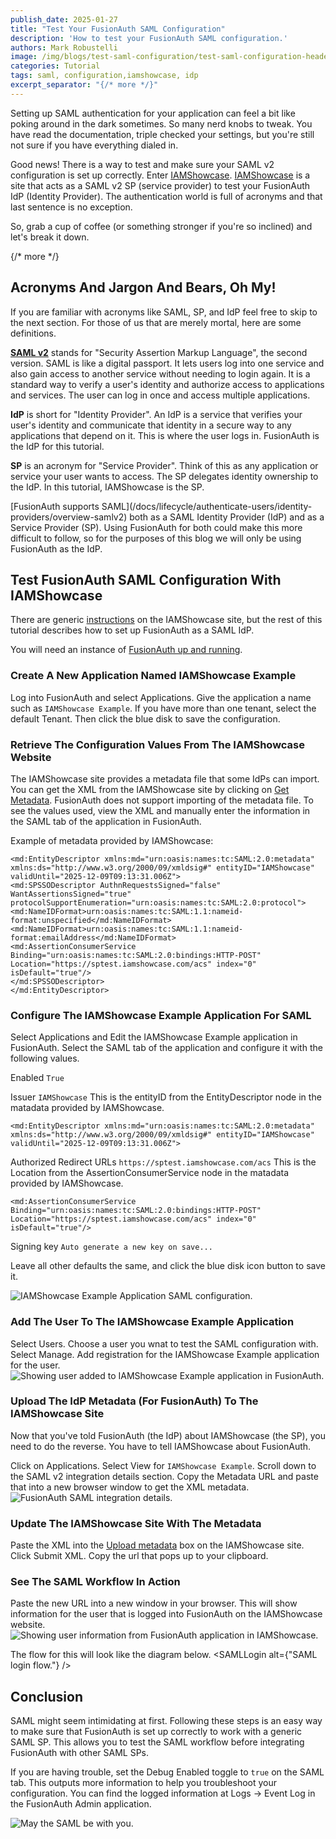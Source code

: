 ```yaml
---
publish_date: 2025-01-27
title: "Test Your FusionAuth SAML Configuration"
description: 'How to test your FusionAuth SAML configuration.'
authors: Mark Robustelli
image: /img/blogs/test-saml-configuration/test-saml-configuration-header.png
categories: Tutorial
tags: saml, configuration,iamshowcase, idp
excerpt_separator: "{/* more */}"
---
```



Setting up SAML authentication for your application can feel a bit like poking around in the dark sometimes. So many nerd knobs to tweak. You have read the documentation, triple checked your settings, but you're still not sure if you have everything dialed in.

Good news! There is a way to test and make sure your SAML v2 configuration is set up correctly. Enter [IAMShowcase](https://sptest.iamshowcase.com/). [IAMShowcase](https://sptest.iamshowcase.com/) is a site that acts as a SAML v2 SP (service provider) to test your FusionAuth IdP (Identity Provider). The authentication world is full of acronyms and that last sentence is no exception. 

So, grab a cup of coffee (or something stronger if you're so inclined) and let's break it down.

{/* more */}
## Acronyms And Jargon And Bears, Oh My!
If you are familiar with acronyms like SAML, SP, and IdP feel free to skip to the next section. For those of us that are merely mortal, here are some definitions.

**[SAML v2](/docs/lifecycle/authenticate-users/saml)** stands for "Security Assertion Markup Language", the second version. SAML is like a digital passport. It lets users log into one service and also gain access to another service without needing to login again. It is a standard way to verify a user's identity and authorize access to applications and services. The user can log in once and access multiple applications.

**IdP** is short for "Identity Provider". An IdP is a service that verifies your user's identity and communicate that identity in a secure way to any applications that depend on it. This is where the user logs in. FusionAuth is the IdP for this tutorial. 

**SP** is an acronym for "Service Provider". Think of this as any application or service your user wants to access. The SP delegates identity ownership to the IdP. In this tutorial, IAMShowcase is the SP.

<Aside type="note">
[FusionAuth supports SAML](/docs/lifecycle/authenticate-users/identity-providers/overview-samlv2) both as a SAML Identity Provider (IdP) and as a Service Provider (SP). Using FusionAuth for both could make this more difficult to follow, so for the purposes of this blog we will only be using FusionAuth as the IdP.
</Aside>

## Test FusionAuth SAML Configuration With IAMShowcase
There are generic [instructions](https://sptest.iamshowcase.com/instructions#start) on the IAMShowcase site, but the rest of this tutorial describes how to set up FusionAuth as a SAML IdP.

You will need an instance of [FusionAuth up and running](/docs/quickstarts/5-minute-docker).

### Create A New Application Named IAMShowcase Example

Log into FusionAuth and select <Breadcrumb>Applications</Breadcrumb>. Give the application a <InlineField>name</InlineField> such as `IAMShowcase Example`. If you have more than one tenant, select the default <InlineField>Tenant</InlineField>. Then click the blue disk to save the configuration.

### Retrieve The Configuration Values From The IAMShowcase Website

The IAMShowcase site provides a metadata file that some IdPs can import. You can get the XML from the IAMShowcase site by clicking on [Get Metadata](https://sptest.iamshowcase.com/instructions#start). FusionAuth does not support importing of the metadata file. To see the values used, view the XML and manually enter the information in the SAML tab of the application in FusionAuth.

Example of metadata provided by IAMShowcase:
```
<md:EntityDescriptor xmlns:md="urn:oasis:names:tc:SAML:2.0:metadata" xmlns:ds="http://www.w3.org/2000/09/xmldsig#" entityID="IAMShowcase" validUntil="2025-12-09T09:13:31.006Z">
<md:SPSSODescriptor AuthnRequestsSigned="false" WantAssertionsSigned="true" protocolSupportEnumeration="urn:oasis:names:tc:SAML:2.0:protocol">
<md:NameIDFormat>urn:oasis:names:tc:SAML:1.1:nameid-format:unspecified</md:NameIDFormat>
<md:NameIDFormat>urn:oasis:names:tc:SAML:1.1:nameid-format:emailAddress</md:NameIDFormat>
<md:AssertionConsumerService Binding="urn:oasis:names:tc:SAML:2.0:bindings:HTTP-POST" Location="https://sptest.iamshowcase.com/acs" index="0" isDefault="true"/>
</md:SPSSODescriptor>
</md:EntityDescriptor>
```

### Configure The IAMShowcase Example Application For SAML

Select <Breadcrumb>Applications</Breadcrumb> and <InlineUIElement>Edit</InlineUIElement> the IAMShowcase Example application in FusionAuth. Select the <Breadcrumb>SAML</Breadcrumb> tab of the application and configure it with the following values.

<InlineField>Enabled</InlineField> `True`

<InlineField>Issuer</InlineField> `IAMShowcase`
This is the entityID from the EntityDescriptor node in the matadata provided by IAMShowcase.
```
<md:EntityDescriptor xmlns:md="urn:oasis:names:tc:SAML:2.0:metadata" xmlns:ds="http://www.w3.org/2000/09/xmldsig#" entityID="IAMShowcase" validUntil="2025-12-09T09:13:31.006Z">
```

<InlineField>Authorized Redirect URLs</InlineField> `https://sptest.iamshowcase.com/acs`
This is the Location from the AssertionConsumerService node in the matadata provided by IAMShowcase.
```
<md:AssertionConsumerService Binding="urn:oasis:names:tc:SAML:2.0:bindings:HTTP-POST" Location="https://sptest.iamshowcase.com/acs" index="0" isDefault="true"/>
```
<InlineField>Signing key</InlineField> `Auto generate a new key on save...`

Leave all other defaults the same, and click the blue disk icon button to save it.

![IAMShowcase Example Application SAML configuration.](/img/blogs/test-saml-configuration/fusionauth-app-saml-settings.png)

### Add The User To The IAMShowcase Example Application 

Select <InlineUIElement>Users</InlineUIElement>. Choose a user you wnat to test the SAML configuration with. Select <InlineUIElement>Manage</InlineUIElement>. <InlineUIElement>Add registration</InlineUIElement> for the IAMShowcase Example application for the user.
![Showing user added to IAMShowcase Example application in FusionAuth.](/img/blogs/test-saml-configuration/fusionauth-add-user-to-application.png)

### Upload The IdP Metadata (For FusionAuth) To The IAMShowcase Site

Now that you've told FusionAuth (the IdP) about IAMShowcase (the SP), you need to do the reverse. You have to tell IAMShowcase about FusionAuth. 

Click on <Breadcrumb>Applications</Breadcrumb>. Select <InlineUIElement>View</InlineUIElement> for `IAMShowcase Example`. Scroll down to the <Breadcrumb>SAML v2 integration details</Breadcrumb> section. Copy the Metadata URL and paste that into a new browser window to get the XML metadata.
![FusionAuth SAML integration details.](/img/blogs/test-saml-configuration/fusionauth-saml-details.png)

### Update The IAMShowcase Site With The Metadata

Paste the XML into the [Upload metadata](https://sptest.iamshowcase.com/instructions#start) box on the IAMShowcase site. Click Submit XML. Copy the url that pops up to your clipboard.

### See The SAML Workflow In Action

Paste the new URL into a new window in your browser. This will show information for the user that is logged into FusionAuth on the IAMShowcase website.
![Showing user information from FusionAuth application in IAMShowcase.](/img/blogs/test-saml-configuration/iamshowcase-user-info-from-fusionauth.png)

The flow for this will look like the diagram below.
<SAMLLogin alt={"SAML login flow."} />

## Conclusion
SAML might seem intimidating at first. Following these steps is an easy way to make sure that FusionAuth is set up correctly to work with a generic SAML SP. This allows you to test the SAML workflow before integrating FusionAuth with other SAML SPs. 

If you are having trouble, set the <InlineField>Debug Enabled</InlineField> toggle to `true` on the <Breadcrumb>SAML</Breadcrumb> tab. This outputs more information to help you troubleshoot your configuration. You can find the logged information at <Breadcrumb>Logs -> Event Log</Breadcrumb> in the FusionAuth Admin application.

![May the SAML be with you.](/img/blogs/test-saml-configuration/may-the-saml-be-with-you.jpg)

